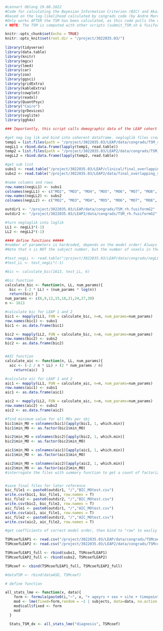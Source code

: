 
``` r

#Lennart Oblong 19.08.2022
#Code for calculating the Bayesian Information Criterion (BIC) and Akaike Information Criterion (AIC) for LEAP sbjs that underwent 
#based on the log-likelihood calculated by congrads code (by Andre Marquand, Koen Haak, Christian Beckmann)
#Only works AFTER the TSM has been calculated, as this code pulls the data from the outdirs created by TSM - and is based on the negloglik output
# NOTE: The TSM is computed with other scripts (submit_TSM.sh & fusiform_TSM_NF.sh). If correct model order is skipped the first part of this script can be skipped.

knitr::opts_chunk$set(echo = TRUE)
knitr::opts_knit$set(root.dir = "/project/3022035.03/")
                                       
library(tidyverse)
library(data.table)
library(knitr)
library(mgcv)
library(lme4)
library(car)
library(zoo)
library(ggsci)
library(gridExtra)
library(kableExtra)
library(cowplot)
library(readxl)
library(QuantPsyc)
library("Cairo")
library(grDevices)
library(svglite)
library(ggh4x)

### Importantly, this script calls demographic data of the LEAP cohort when computing the correlation. Thus the script "/project/3022035.03/lenobl/scripts/stats/LEAP_LICA.Rmd" must be run before running this script ###

```

```r

#get neg log lik and bind into coherent dataframe. negloglik files created by get_LL.sh script, run in bash. 
temp1 = list.files(path = "/project/3022035.03/LEAP/data/congrads/TSM_rh.fusiformG2", pattern = "*.txt", full.names = TRUE)
negLL1 = rbind.data.frame(lapply(temp1, read.table))
temp2 = list.files(path = "/project/3022035.03/LEAP2/data/congrads/TSM_rh.fusiformG2", pattern = "*.txt", full.names = TRUE)
negLL2 = rbind.data.frame(lapply(temp2, read.table))

#get sub list
subs1 <- read.table("/project/3022035.03/LEAP/clinical/final_overlapping_subs.txt", colClasses = "numeric") %>% unlist() %>% unname()
subs2 <- read.table("/project/3022035.03/LEAP2/data/final_overlapping_subs.txt", colClasses = "numeric") %>% unlist() %>% unname()

#name columns and rows
row.names(negLL1) <- subs1
colnames(negLL1) <- c("MO2", "MO3", "MO4", "MO5", "MO6", "MO7", "MO8", "MO9", "MO10")
row.names(negLL2) <- subs2
colnames(negLL2) <- c("MO2", "MO3", "MO4", "MO5", "MO6", "MO7", "MO8", "MO9", "MO10")

outdir1 <- "/project/3022035.03/LEAP/data/congrads/TSM_rh.fusiformG2"
outdir2 <- "/project/3022035.03/LEAP2/data/congrads/TSM_rh.fusiformG2"

#turn negloglik into loglik
LL1 <- negLL1*(-1)
LL2 <- negLL2*(-1)

#### define functions #####
#number of parameters is hardcoded, depends on the model order! Always check this! (Numparam = MO * 3)
#Note that n is NOT the subject number, but the number of voxels in the scan. Hardcoded - always check!!!

#test_negLL <- read.table("/project/3022035.03/LEAP/data/congrads/negLL_modorder2.txt")
#test_LL <- test_negLL*(-1)

#bic <- calculate_bic(1613, test_LL, 6)

#bic function
calculate_bic <- function(n, LL, num_params){
  bic <- (-2 * LL) + (num_params * log(n))
  return(bic) }
num_params <- c(6,9,12,15,18,21,24,27,30)
n <- 1613

#calculate bic for LEAP 1 and 2
bic1 <- mapply(LL1, FUN = calculate_bic, n=n, num_params=num_params)
row.names(bic1) <- subs1
bic1 <- as.data.frame(bic1)

bic2 <- mapply(LL2, FUN = calculate_bic, n=n, num_params=num_params)
row.names(bic2) <- subs2
bic2 <- as.data.frame(bic2)


#AIC function
calculate_aic <- function(n, LL, num_params){
  aic <- (-2 / n * LL) + (2 * num_params / n)
    return(aic)  }

#calculate aic for LEAP 1 and 2
aic1 <- mapply(LL1, FUN = calculate_aic, n=n, num_params=num_params)
row.names(aic1) <- subs1
aic1 <- as.data.frame(aic1)

aic2 <- mapply(LL2, FUN = calculate_aic, n=n, num_params=num_params)
row.names(aic2) <- subs2
aic2 <- as.data.frame(aic2)

```

```r

#find minimum value for all MOs per sbj
bic1$min_MO = colnames(bic1)[apply(bic1, 1, which.min)]
bic1$min_MO <- as.factor(bic1$min_MO)

bic2$min_MO = colnames(bic2)[apply(bic2, 1, which.min)]
bic2$min_MO <- as.factor(bic2$min_MO)

aic1$min_MO = colnames(aic1)[apply(aic1, 1, which.min)]
aic1$min_MO <- as.factor(aic1$min_MO)

aic2$min_MO = colnames(aic2)[apply(aic2, 1, which.min)]
aic2$min_MO <- as.factor(aic2$min_MO)
#interrogate the files with summary function to get a count of factorized colnames


#save final files for later reference
bic_file1 <- paste0(outdir1, "/","BIC_MOtest.csv")
write.csv(bic1, bic_file1, row.names = T)
bic_file2 <- paste0(outdir2, "/","BIC_MOtest.csv")
write.csv(bic2, bic_file2, row.names = T)
aic_file1 <- paste0(outdir1, "/","AIC_MOtest.csv")
write.csv(aic1, aic_file1, row.names = T)
aic_file2 <- paste0(outdir2, "/","AIC_MOtest.csv")
write.csv(aic2, aic_file2, row.names = T)

```

```r

#get coefficients of correct model order, then bind to "raw" to easliy compute correlation

TSMcoefLEAP1 <- read.csv("/project/3022035.03/LEAP/data/congrads/TSMcoef.csv", colClasses="numeric")
TSMcoefLEAP2 <- read.csv("/project/3022035.03/LEAP2/data/congrads/TSMcoef.csv", colClasses="numeric")

TSMcoefLEAP1_full <- rbind(subs1, TSMcoefLEAP1)
TSMcoefLEAP2_full <- rbind(subs2, TSMcoefLEAP2)

TSMcoef <- cbind(TSMcoefLEAP1_full, TSMcoefLEAP2_full)

#dataTSM <- rbind(dataASD, TSMcoef)

# define function

all_stats_lme <- function(x, data){
    form <- formula(paste0(i,"~", x, "+ ageyrs + sex + site + timepoint")) ##### + fsiq  #### need to add and check effect
    mod <- lme(fixed=form,random = ~1 | subjects, data=data, na.action = na.omit, control = lmeControl(opt = 'nlminb'))
    mod$call$fixed <- form
    mod
  }

  Stats_TSM_dx <- all_stats_lme("diagnosis", TSMcoef)
  




```
